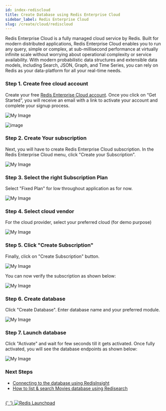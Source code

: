 ```yaml
---
id: index-rediscloud
title: Create Database using Redis Enterprise Cloud
sidebar_label: Redis Enterprise Cloud
slug: /create/cloud/rediscloud
---
```


Redis Enterprise Cloud is a fully managed cloud service by Redis. Built for modern distributed applications, Redis Enterprise Cloud enables you to run any query, simple or complex, at sub-millisecond performance at virtually infinite scale without worrying about operational complexity or service availability. With modern probabilistic data structures and extensible data models, including Search, JSON, Graph, and Time Series, you can rely on Redis as your data-platform for all your real-time needs.

### Step 1. Create free cloud account

Create your free <a href="https://redis.com/try-free/" target="_blank" rel="noopener">Redis Enterprise Cloud account</a>. Once you click on “Get Started”, you will receive an email with a link to activate your account and complete your signup process.

![My Image](tryfree.png)

![image](images/deployment.png)

### Step 2. Create Your subscription

Next, you will have to create Redis Enterprise Cloud subscription. In the Redis Enterprise Cloud menu, click "Create your Subscription".

![My Image](images/create_subscription.png)

### Step 3. Select the right Subscription Plan

Select "Fixed Plan" for low throughout application as for now.

![My Image](images/select_subscription.png)

### Step 4. Select cloud vendor

For the cloud provider, select your preferred cloud (for demo purpose)

![My Image](images/select_cloud.png)

### Step 5. Click "Create Subscription"

Finally, click on "Create Subscription" button.

![My Image](images/final_subscription.png)

You can now verify the subscription as shown below:

![My Image](images/Verify_subscription.png)

### Step 6. Create database

Click "Create Database". Enter database name and your preferred module.

![My Image](images/create_database.png)

### Step 7. Launch database

Click "Activate" and wait for few seconds till it gets activated. Once fully activated, you will see the database endpoints as shown below:

![My Image](images/launch_database.png)


### Next Steps

- [Connecting to the database using RedisInsight](/explore/redisinsight/)
- [How to list & search Movies database using Redisearch](/howtos/moviesdatabase/getting-started/)

##

<div>
  <a
    href="https://launchpad.redis.com"
    target="_blank"
    rel="noopener"
    className="link">
    {' '}
    <img
      src="/img/launchpad.png"
      className="thumb"
      loading="lazy"
      alt="Redis Launchpad"
    />
  </a>
</div>
